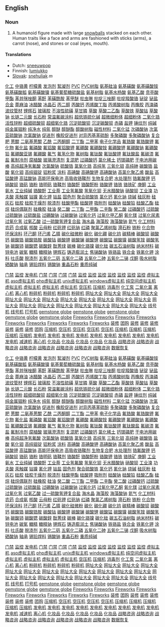 ==English==

===Noun===
# A humanoid figure made with large [[snowball]]s stacked on each other. Human traits like a face and arms are fashioned with sticks (arms), a carrot (nose), and stones or coal (eyes, mouth).


====Translations====
*Dutch: [[sneeuwpop]]
*Finnish: [[lumiukko]]
*[[Slovak]]: [[snehuliak]] ''m''
[http://www.shop263.com 化工]
[http://www.shop263.com/downsoft/275.htm 中铬黄]
[http://www.shop263.com/downsoft/276.htm 柠檬黄]
[http://www.shop263.com/downsoft/277.htm 发泡剂]
[http://www.shop263.com/downsoft/278.htm 絮凝剂]
[http://www.shop263.com/downsoft/279.htm PVC]
[http://www.shop263.com/downsoft/280.htm PVC树脂]
[http://www.shop263.com/downsoft/281.htm 氨基硅油]
[http://www.shop263.com/downsoft/282.htm 氨基磺酸]
[http://www.shop263.com/downsoft/283.htm 氨基磺酸铵]
[http://www.shop263.com/downsoft/284.htm 氨基磺酸胍]
[http://www.shop263.com/downsoft/285.htm 氨基磺酸镍]
[http://www.shop263.com/downsoft/286.htm 氨基葡萄糖硫酸盐]
[http://www.shop263.com/downsoft/287.htm 氨基树脂]
[http://www.shop263.com/downsoft/288.htm 氨基水杨酸]
[http://www.shop263.com/downsoft/289.htm 氨基乙酸]
[http://www.shop263.com/downsoft/290.htm 贲亭酸甲酯]
[http://www.shop263.com/downsoft/291.htm 苯并咪唑酮]
[http://www.shop263.com/downsoft/292.htm 苯酐]
[http://www.shop263.com/downsoft/293.htm 苯磺酰胺]
[http://www.shop263.com/downsoft/294.htm 苯甲醚]
[http://www.shop263.com/downsoft/295.htm 吡虫啉]
[http://www.shop263.com/downsoft/296.htm 吡啶三唑酮]
[http://www.shop263.com/downsoft/297.htm 吡啶羧酸铬]
[http://www.shop263.com/downsoft/298.htm 铋锭]
[http://www.shop263.com/downsoft/299.htm 铋盐]
[http://www.shop263.com/downsoft/300.htm 合金]
[http://www.shop263.com/downsoft/301.htm 蓖麻油]
[http://www.shop263.com/downsoft/302.htm 冰醋酸]
[http://www.shop263.com/downsoft/303.htm 冰晶石]
[http://www.shop263.com/downsoft/304.htm 丙二醇]
[http://www.shop263.com/downsoft/305.htm 丙酸钙]
[http://www.shop263.com/downsoft/306.htm 丙烯酸丁脂]
[http://www.shop263.com/downsoft/307.htm 丙烯酸树脂]
[http://www.shop263.com/downsoft/308.htm 丙橡胶]
[http://www.shop263.com/downsoft/309.htm 丙溴磷]
[http://www.shop263.com/downsoft/310.htm 波纹管材]
[http://www.shop263.com/downsoft/311.htm 锂辉石]
[http://www.shop263.com/downsoft/312.htm 玻璃胶]
[http://www.shop263.com/downsoft/313.htm 不溶性硫磺]
[http://www.shop263.com/downsoft/314.htm 草甘膦]
[http://www.shop263.com/downsoft/315.htm 草酸]
[http://www.shop263.com/downsoft/316.htm 草酸二乙酯]
[http://www.shop263.com/downsoft/317.htm 草酸铁]
[http://www.shop263.com/downsoft/318.htm 草酸钴]
[http://www.shop263.com/downsoft/319.htm 草酸钠]
[http://www.shop263.com/downsoft/320.htm 长链二元酸]
[http://www.shop263.com/downsoft/321.htm 长石粉]
[http://www.shop263.com/downsoft/322.htm 常温氟碳涂料]
[http://www.shop263.com/downsoft/323.htm 超低铁硫化碱]
[http://www.shop263.com/downsoft/324.htm 超微细粉体]
[http://www.shop263.com/downsoft/325.htm 超细粉体]
[http://www.shop263.com/downsoft/326.htm 二氧化锆]
[http://www.shop263.com/downsoft/327.htm 活性锌粉]
[http://www.shop263.com/downsoft/328.htm 超细硫酸钡]
[http://www.shop263.com/downsoft/329.htm 超细氧化锆]
[http://www.shop263.com/downsoft/330.htm 沉淀硫酸钡]
[http://www.shop263.com/downsoft/331.htm 沉淀碳酸钡]
[http://www.shop263.com/downsoft/332.htm 赤磷]
[http://www.shop263.com/downsoft/333.htm 盐钾]
[http://www.shop263.com/downsoft/334.htm 锤纹剂]
[http://www.shop263.com/downsoft/335.htm 纯碱]
[http://www.shop263.com/downsoft/336.htm 纯金属铟粉]
[http://www.shop263.com/downsoft/337.htm 纯净水]
[http://www.shop263.com/downsoft/338.htm 纯氩]
[http://www.shop263.com/downsoft/339.htm 醇醚]
[http://www.shop263.com/downsoft/340.htm 醇醚酯]
[http://www.shop263.com/downsoft/341.htm 醇酸树脂]
[http://www.shop263.com/downsoft/342.htm 磁性材料]
[http://www.shop263.com/downsoft/343.htm 二氧化锰]
[http://www.shop263.com/downsoft/344.htm 次磷酸钠]
[http://www.shop263.com/downsoft/345.htm 次氯]
[http://www.shop263.com/downsoft/346.htm 亚硫酸钠]
[http://www.shop263.com/downsoft/347.htm 次氯酸钠]
[http://www.shop263.com/downsoft/348.htm 促进剂]
[http://www.shop263.com/downsoft/349.htm 橡胶促进剂]
[http://www.shop263.com/downsoft/350.htm 对异丙基苯硫酚]
[http://www.shop263.com/downsoft/351.htm 多聚磷酸]
[http://www.shop263.com/downsoft/352.htm 多聚磷酸钠]
[http://www.shop263.com/downsoft/353.htm 复合肥]
[http://www.shop263.com/downsoft/354.htm 蒽醌]
[http://www.shop263.com/downsoft/355.htm 二氨基蒽醌]
[http://www.shop263.com/downsoft/356.htm 乙酰]
[http://www.shop263.com/downsoft/357.htm 二丙酮醇]
[http://www.shop263.com/downsoft/358.htm 二丁酯]
[http://www.shop263.com/downsoft/359.htm 二甲苯]
[http://www.shop263.com/downsoft/360.htm 电子化学品]
[http://www.shop263.com/downsoft/361.htm 氟锆酸]
[http://www.shop263.com/downsoft/362.htm 氟锆酸钾]
[http://www.shop263.com/downsoft/363.htm 氟化物]
[http://www.shop263.com/downsoft/364.htm 氟化盐]
[http://www.shop263.com/downsoft/365.htm 氟磷酸]
[http://www.shop263.com/downsoft/366.htm 氟铝酸]
[http://www.shop263.com/downsoft/367.htm 氟铝酸钾]
[http://www.shop263.com/downsoft/368.htm 氟硼酸]
[http://www.shop263.com/downsoft/369.htm 氟硼酸铵]
[http://www.shop263.com/downsoft/370.htm 氟硼酸钾]
[http://www.shop263.com/downsoft/371.htm 氟硼酸钠]
[http://www.shop263.com/downsoft/372.htm 氟硼酸铅]
[http://www.shop263.com/downsoft/373.htm 氟硼酸亚锡]
[http://www.shop263.com/downsoft/374.htm 氟硼酸]
[http://www.shop263.com/downsoft/375.htm 氟气]
[http://www.shop263.com/downsoft/376.htm 氟氢化物]
[http://www.shop263.com/downsoft/377.htm 氟树脂]
[http://www.shop263.com/downsoft/378.htm 氟钛酸]
[http://www.shop263.com/downsoft/379.htm 氟钛酸钾]
[http://www.shop263.com/downsoft/380.htm 氟钛酸盐]
[http://www.shop263.com/downsoft/381.htm 氟碳漆]
[http://www.shop263.com/downsoft/382.htm 氟盐]
[http://www.shop263.com/downsoft/383.htm 氟制冷剂]
[http://www.shop263.com/downsoft/384.htm 腐植酸]
[http://www.shop263.com/downsoft/385.htm 玻璃澄清剂]
[http://www.shop263.com/downsoft/386.htm 复混肥]
[http://www.shop263.com/downsoft/387.htm 过磷酸钙]
[http://www.shop263.com/downsoft/388.htm 氯化稀土]
[http://www.shop263.com/downsoft/389.htm 钙镁磷肥]
[http://www.shop263.com/downsoft/390.htm 干电池用碳棒]
[http://www.shop263.com/downsoft/391.htm 高纯超净氢氟酸]
[http://www.shop263.com/downsoft/392.htm 次氯酸钠]
[http://www.shop263.com/downsoft/393.htm 硫酸锆]
[http://www.shop263.com/downsoft/394.htm 氯氧化锆]
[http://www.shop263.com/downsoft/395.htm 高纯氢]
[http://www.shop263.com/downsoft/396.htm 三氧化钼]
[http://www.shop263.com/downsoft/397.htm 高纯砷]
[http://www.shop263.com/downsoft/398.htm 碳酸锆]
[http://www.shop263.com/downsoft/399.htm 盐酸]
[http://www.shop263.com/downsoft/400.htm 氧化钼]
[http://www.shop263.com/downsoft/401.htm 高纯铟锭]
[http://www.shop263.com/downsoft/402.htm 铝粉浆]
[http://www.shop263.com/downsoft/403.htm 涂料]
[http://www.shop263.com/downsoft/404.htm 高碘酸]
[http://www.shop263.com/downsoft/405.htm 高碘酸钾]
[http://www.shop263.com/downsoft/406.htm 高碘酸钠]
[http://www.shop263.com/downsoft/407.htm 高氯化聚乙烯]
[http://www.shop263.com/downsoft/408.htm 酸盐]
[http://www.shop263.com/downsoft/409.htm 高锰酸钾]
[http://www.shop263.com/downsoft/410.htm 高锰酸钠]
[http://www.shop263.com/downsoft/411.htm 高能环保电池]
[http://www.shop263.com/downsoft/412.htm 高吸收铬鞣剂]
[http://www.shop263.com/downsoft/413.htm 生物复合肥]
[http://www.shop263.com/downsoft/414.htm 水处理剂]
[http://www.shop263.com/downsoft/415.htm 锆氟酸钾]
[http://www.shop263.com/downsoft/416.htm 钙]
[http://www.shop263.com/downsoft/417.htm 硝酸钡]
[http://www.shop263.com/downsoft/418.htm 铬矾]
[http://www.shop263.com/downsoft/419.htm 铬粉]
[http://www.shop263.com/downsoft/420.htm 铬明矾]
[http://www.shop263.com/downsoft/421.htm 铬鞣剂]
[http://www.shop263.com/downsoft/422.htm 铬酸酐]
[http://www.shop263.com/downsoft/423.htm 铬酸酐粉]
[http://www.shop263.com/downsoft/424.htm 铬酸钾]
[http://www.shop263.com/downsoft/425.htm 铬铁]
[http://www.shop263.com/downsoft/426.htm 铬铁矿]
[http://www.shop263.com/downsoft/427.htm 庚酮]
[http://www.shop263.com/downsoft/428.htm 工业氨水]
[http://www.shop263.com/downsoft/429.htm 工业纯碱]
[http://www.shop263.com/downsoft/430.htm 铬酸酐]
[http://www.shop263.com/downsoft/431.htm 工业萘]
[http://www.shop263.com/downsoft/432.htm 工业氢氟酸]
[http://www.shop263.com/downsoft/433.htm 氢氧化钡]
[http://www.shop263.com/downsoft/434.htm 无水醋酸钠]
[http://www.shop263.com/downsoft/435.htm 硝酸钡]
[http://www.shop263.com/downsoft/436.htm 工业溴]
[http://www.shop263.com/downsoft/437.htm 功夫酸]
[http://www.shop263.com/downsoft/438.htm 汞触媒]
[http://www.shop263.com/downsoft/439.htm 钴镍]
[http://www.shop263.com/downsoft/440.htm 氰化钾]
[http://www.shop263.com/downsoft/441.htm 钴盐]
[http://www.shop263.com/downsoft/442.htm 固色剂]
[http://www.shop263.com/downsoft/443.htm 聚合硫酸铁]
[http://www.shop263.com/downsoft/444.htm 氯化钙]
[http://www.shop263.com/downsoft/445.htm 氰化钠]
[http://www.shop263.com/downsoft/446.htm 烧碱]
[http://www.shop263.com/downsoft/447.htm 硅灰粉]
[http://www.shop263.com/downsoft/448.htm 硅灰石]
[http://www.shop263.com/downsoft/449.htm 硅胶]
[http://www.shop263.com/downsoft/450.htm 硅胶干燥剂]
[http://www.shop263.com/downsoft/451.htm 脱漆剂]
[http://www.shop263.com/downsoft/452.htm 硅酸甲酯]
[http://www.shop263.com/downsoft/453.htm 硅酸钾]
[http://www.shop263.com/downsoft/454.htm 吸附剂]
[http://www.shop263.com/downsoft/455.htm 硅酸钠]
[http://www.shop263.com/downsoft/456.htm 硅酸铅]
[http://www.shop263.com/downsoft/457.htm 硅酸乙酯]
[http://www.shop263.com/downsoft/458.htm 硅烷]
[http://www.shop263.com/downsoft/459.htm 硅烷偶联剂]
[http://www.shop263.com/downsoft/460.htm 硅橡胶]
[http://www.shop263.com/downsoft/461.htm 硅油]
[http://www.shop263.com/downsoft/462.htm 癸二酸]
[http://www.shop263.com/downsoft/463.htm 二丁酯]
[http://www.shop263.com/downsoft/464.htm 二甲酯]
[http://www.shop263.com/downsoft/465.htm 二辛酯]
[http://www.shop263.com/downsoft/466.htm 癸二酸]
[http://www.shop263.com/downsoft/467.htm 过磷酸钙]
[http://www.shop263.com/downsoft/468.htm 过硫酸]
[http://www.shop263.com/downsoft/469.htm 过硫酸钠]
[http://www.shop263.com/downsoft/470.htm 过硫酸盐]
[http://www.shop263.com/downsoft/471.htm 过硼酸钠]
[http://www.shop263.com/downsoft/472.htm 过碳酸钠]
[http://www.shop263.com/downsoft/473.htm 过氧化钙]
[http://www.shop263.com/downsoft/474.htm 过氧化甲乙酮]
[http://www.shop263.com/downsoft/475.htm 氧化镁]
[http://www.shop263.com/downsoft/476.htm 过氧化尿素]
[http://www.shop263.com/downsoft/477.htm 过氧化氢]
[http://www.shop263.com/downsoft/478.htm 过氧乙酸]
[http://www.shop263.com/downsoft/479.htm 过一硫酸氢钾复合盐] 
[http://www.shop263.com/downsoft/480.htm 海水晶]
[http://www.shop263.com/downsoft/481.htm 海藻胶]
[http://www.shop263.com/downsoft/482.htm 海藻酸钠]
[http://www.shop263.com/downsoft/483.htm 氦气]
[http://www.shop263.com/downsoft/484.htm 化工材料]
[http://www.shop263.com/downsoft/485.htm 农药]
[http://www.shop263.com/downsoft/486.htm 合成氨]
[http://www.shop263.com/downsoft/487.htm 核酸]
[http://www.shop263.com/downsoft/488.htm 云母粉]
[http://www.shop263.com/downsoft/489.htm 红矾钾]
[http://www.shop263.com/downsoft/490.htm 红矾钠]
[http://www.shop263.com/downsoft/491.htm 红磷]
[http://www.shop263.com/downsoft/492.htm 聚氯乙烯树脂]
[http://www.shop263.com/downsoft/493.htm 滑石粉]
[http://www.shop263.com/downsoft/494.htm 铁粉]
[http://www.shop263.com/downsoft/495.htm 化合物]
[http://www.shop263.com/downsoft/496.htm 环保涂料]
[http://www.shop263.com/downsoft/497.htm 环己酮]
[http://www.shop263.com/downsoft/498.htm 环己烯]
[http://www.shop263.com/downsoft/499.htm 乙腈]
[http://www.shop263.com/downsoft/500.htm 碳化硅微粉]
[http://www.shop263.com/downsoft/501.htm 碳化]
[http://www.shop263.com/downsoft/502.htm 碳化硼]
[http://www.shop263.com/downsoft/503.htm 碳化钨]
[http://www.shop263.com/downsoft/504.htm 碳精棒]
[http://www.shop263.com/downsoft/505.htm 碳酸钡]
[http://www.shop263.com/downsoft/506.htm 碳酸钙]
[http://www.shop263.com/downsoft/507.htm 碳酸锆]
[http://www.shop263.com/downsoft/508.htm 碳酸锆胺]
[http://www.shop263.com/downsoft/509.htm 碳酸钴]
[http://www.shop263.com/downsoft/510.htm 碳酸钾]
[http://www.shop263.com/downsoft/511.htm 碳酸镧]
[http://www.shop263.com/downsoft/512.htm 碳酸锂]
[http://www.shop263.com/downsoft/513.htm 碳酸锰]
[http://www.shop263.com/downsoft/514.htm 碳酸镍]
[http://www.shop263.com/downsoft/515.htm 碳酸氢铵]
[http://www.shop263.com/downsoft/516.htm 碳酸氢钠]
[http://www.shop263.com/downsoft/517.htm 碳酸铈]
[http://www.shop263.com/downsoft/518.htm 碳酸锶]
[http://www.shop263.com/downsoft/519.htm 碳酸鋅]
[http://www.shop263.com/downsoft/520.htm 酞菁绿]
[http://www.shop263.com/downsoft/521.htm 碳棒]
[http://www.shop263.com/downsoft/522.htm 碳化铬镍]
[http://www.shop263.com/downsoft/523.htm 碳化硅]
[http://www.shop263.com/downsoft/524.htm 碳五石油树脂]
[http://www.shop263.com/downsoft/525.htm 纳米材料]
[http://www.shop263.com/downsoft/526.htm 碳锌电池]
[http://www.shop263.com/downsoft/527.htm 碳氧]
[http://www.shop263.com/downsoft/528.htm 糖精]
[http://www.shop263.com/downsoft/529.htm 糖精钠]
[http://www.shop263.com/downsoft/530.htm 锂辉石]
[http://www.shop263.com/downsoft/531.htm 铸造膨润土]
[http://www.shop263.com/downsoft/532.htm 焦锑酸钠]
[http://www.shop263.com/downsoft/533.htm 铁铬盐]
[http://www.shop263.com/downsoft/534.htm 铁合金]
[http://www.shop263.com/downsoft/535.htm 铁氰化钾]
[http://www.shop263.com/downsoft/536.htm 涂料]
[http://www.shop263.com/downsoft/537.htm 吐氏酸]
[http://www.shop263.com/downsoft/538.htm 脱漆剂]
[http://www.shop263.com/downsoft/539.htm 五氧化二矾]
[http://www.shop263.com/downsoft/540.htm 五氧化二磷]
[http://www.shop263.com/downsoft/541.htm 五氧化二砷]
[http://www.shop263.com/downsoft/542.htm 五氧化二锑]
[http://www.shop263.com/downsoft/543.htm 戊酮]
[http://www.shop263.com/downsoft/544.htm 吸水树脂]
[http://www.shop263.com/downsoft/545.htm 硒酸钠]
[http://www.shop263.com/downsoft/546.htm 轴承]
[http://www.shop263.com/downsoft/547.htm 锡铅焊料]
[http://www.shop263.com/downsoft/548.htm 锡酸钠]
[http://www.shop263.com/downsoft/549.htm 重晶石粉]
[http://www.shop263.com/downsoft/550.htm 重质纯碱] 


 

 

 

[http://www.haishun.net 门禁]
[http://www.haishun.net 监控]
[http://www.genset-sh.com 发电机]
[http://www.haishun.net/p_mjds.htm 门禁]
[http://www.haishun.net/p_mjds_dmmj.htm 门禁]
[http://www.haishun.net/p_mjds_lwmj.htm 门禁]
[http://www.haishun.net/p_mjds_yjs.htm 门禁]
[http://www.haishun.net/cctv.htm 监控]
[http://www.haishun.net/p_cctv_jk.htm 监控]
[http://www.haishun.net/p_cctv_jk_sxj.htm 监控]
[http://www.haishun.net/p_cctv_jk_xsq.htm 监控]
[http://www.haishun.net/p_cctv_jk_yplxj.htm 监控]
[http://www.haishun.net/p_cctv_jk_yt.htm 监控]
[http://www.haishun.net/p_cctv_jk_zj.htm 监控]
[http://www.7766888.com 虚拟主机]
[http://www.7766888.com/introcom.htm asp虚拟主机]
[http://www.7766888.com/introcn.htm php虚拟主机]
[http://www.7766888.com/u_puji.htm unix虚拟主机]
[http://www.7766888.com/mysql.htm windows虚拟主机]
[http://www.7766888.com/u_jingji.htm 纯空间虚拟主机]
[http://www.7766888.com/u_biaozhun.htm 虚拟主机]
[http://www.7766888.com/u_zhiqiang.htm 虚拟主机]
[http://www.7766888.com/w_jingji.htm 虚拟主机]
[http://www.7766888.com/w_biaozhun.htm 虚拟主机]
[http://www.asp169.com/marketingsoft1.htm 空压机]
[http://www.asp169.com/marketingsoft2.htm 压缩机]
[http://www.asp169.com/zhaoguan.htm 消毒剂]
[http://www.xsjby.cn 化工泵]
[http://www.asp169.com/zhaoguan2.htm 二氧化氯]
[http://www.xhhj.com.cn/prod.htm 离心机]
[http://www.xhhj.com.cn 离心机]
[http://www.zzhtjx.com 粉碎机]
[http://www.cctm.com.cn 粉碎机]
[http://www.zzhtjx.com/prod/ind-2.htm 粉碎机]
[http://www.zzhtjx.com/prod/ind-31.htm 粉碎机]
[http://www.fm360.net 网址大全]
[http://www.fm360.net/page/001.html 网址大全]
[http://www.fm360.net/page/game.htm 网址大全]
[http://www.fm360.net/page/software.htm 网址大全]
[http://www.fm360.net/page/jinshi.htm 网址大全]
[http://www.fm360.net/page/music.htm 网址大全]
[http://www.fm360.net/page/053.html 网址大全]
[http://www.fm360.net/page/flash.htm 网址大全]
[http://www.fm360.net/page/newsweek.htm 网址大全]
[http://www.fm360.net/page/club.htm 网址大全]
[http://www.fm360.net/page/stock.htm 网址大全]
[http://www.fm360.net/page/love.htm 网址大全]
[http://www.fm360.net/page/netcard.htm 网址大全]
[http://www.fm360.net/page/025.html 网址大全]
[http://www.fm360.net/page/hardware.htm 网址大全]
[http://www.fm360.net/page/sport.htm 网址大全]
[http://www.fm360.net/page/shouji.htm 网址大全]
[http://www.fm360.net/page/ym.htm 网址大全]
[http://www.fm360.net/page/ylbj.htm 网址大全]
[http://www.fm360.net/page/car.htm 网址大全]
[http://www.jifamark.com 线号机]
[http://www.jifamark.com/xhj.htm 线号机]
[http://www.jifamark.com 打号机]
[http://global.garrywa.com/index1.htm gemstone globe]
[http://global.garrywa.com/recommend.asp gemstone globe]
[http://global.garrywa.com/productclass.asp gemstone globe]
[http://global.garrywa.com gemstone globe]
[http://global.garrywa.com/order.htm gemstone globe]
[http://fireworks.garrywa.com Fireworks]
[http://fireworks.garrywa.com/about.htm Fireworks]
[http://fireworks.garrywa.com/factory.htm Fireworks]
[http://fireworks.garrywa.com/index.htm Fireworks]
[http://fireworks.garrywa.com/pro.htm Fireworks]
[http://fireworks.garrywa.com/faq.htm Fireworks]
[http://fireworks.garrywa.com/safty.htm Fireworks]
[http://fireworks.garrywa.com/contact.htm Fireworks]
[http://fireworks.garrywa.com/productclass.asp Fireworks]
[http://www.funasia.cn 装修]
[http://www.funasia.cn 团购]
[http://www.funasia.cn/pinpai.asp 装修]
[http://www.funasia.cn/client/gb_list.asp 装修]
[http://www.funasia.cn/design/index.asp 装修]
[http://www.funasia.cn/funasiaHome/index.asp 装修]
[http://www.funasia.cn/jiancai.asp 装修]
[http://www.funasia.cn/shishang.asp 装修]
[http://www.funasia.cn/mall/AboutOur.htm 团购]
[http://www.sec66.com 压缩机]
[http://www.sec66.com 空压机]
[http://www.sec66.com/ym001/pro.asp 空压机]
[http://www.sec66.com/index001.htm 空压机]
[http://www.sec66.com/ym001/intr.htm 空压机]
[http://www.sec66.com/ym001/application.htm 压缩机]
[http://www.sec66.com/ym001/service.htm 压缩机]
[http://www.sec66.com/ym001/news.htm 压缩机]
[http://www.sec66.com/ym001/bbs.htm 压缩机]
[http://www.sec66.com/ym001/en_intr.htm 压缩机]
[http://www.genset-sh.com 发电机]
[http://www.genset-sh.com/cai.asp 发电机]
[http://www.genset-sh.com/tancu.asp 发电机]
[http://www.genset-sh.com/xi3.asp 发电机]
[http://www.genset-sh.com/lan.asp 发电机]
[http://www.genset-sh.com/leng.asp 发电机]
[http://www.genset-sh.com/jiyou.asp 发电机]
[http://www.genset-sh.com/ranyou.asp 发电机]
[http://www.genset-sh.com/kuongqi.asp 发电机]
[http://www.genset-sh.com/ssss.asp 发电机]
[http://www.zj-df.com 减速机]
[http://www.xhhj.com.cn 离心机]
[http://www.cndevi.com 化妆品]
[http://www.cndevi.com/About.asp 化妆品]
[http://www.cndevi.com/Product.asp 化妆品]
[http://www.cndevi.com/sale.asp 化妆品]
[http://www.cndevi.com/Went.asp 化妆品]
[http://www.sinostrategy.com 战略咨询]
[http://www.sinostrategy.com/finalbexcel/index.asp 战略咨询]
[http://www.sinostrategy.com/finalbexcel/service/index.asp 战略咨询]
[http://www.sinostrategy.com/finalbexcel/expertise/index.asp 战略咨询]
[http://www.sinostrategy.com/finalbexcel/practice/index.asp 战略咨询]
[http://www.sinostrategy.com/finalbexcel/knowledge/index.asp 战略咨询]
[http://www.sinostrategy.com/finalbexcel/connect/index.asp 战略咨询]
[http://www.sinostrategy.com/finalbexcel/company/media_center/index.asp 战略咨询]
[http://www.hdfix.com.cn 数据恢复]




[http://www.shop263.com 化工]
[http://www.shop263.com/downsoft/275.htm 中铬黄]
[http://www.shop263.com/downsoft/276.htm 柠檬黄]
[http://www.shop263.com/downsoft/277.htm 发泡剂]
[http://www.shop263.com/downsoft/278.htm 絮凝剂]
[http://www.shop263.com/downsoft/279.htm PVC]
[http://www.shop263.com/downsoft/280.htm PVC树脂]
[http://www.shop263.com/downsoft/281.htm 氨基硅油]
[http://www.shop263.com/downsoft/282.htm 氨基磺酸]
[http://www.shop263.com/downsoft/283.htm 氨基磺酸铵]
[http://www.shop263.com/downsoft/284.htm 氨基磺酸胍]
[http://www.shop263.com/downsoft/285.htm 氨基磺酸镍]
[http://www.shop263.com/downsoft/286.htm 氨基葡萄糖硫酸盐]
[http://www.shop263.com/downsoft/287.htm 氨基树脂]
[http://www.shop263.com/downsoft/288.htm 氨基水杨酸]
[http://www.shop263.com/downsoft/289.htm 氨基乙酸]
[http://www.shop263.com/downsoft/290.htm 贲亭酸甲酯]
[http://www.shop263.com/downsoft/291.htm 苯并咪唑酮]
[http://www.shop263.com/downsoft/292.htm 苯酐]
[http://www.shop263.com/downsoft/293.htm 苯磺酰胺]
[http://www.shop263.com/downsoft/294.htm 苯甲醚]
[http://www.shop263.com/downsoft/295.htm 吡虫啉]
[http://www.shop263.com/downsoft/296.htm 吡啶三唑酮]
[http://www.shop263.com/downsoft/297.htm 吡啶羧酸铬]
[http://www.shop263.com/downsoft/298.htm 铋锭]
[http://www.shop263.com/downsoft/299.htm 铋盐]
[http://www.shop263.com/downsoft/300.htm 合金]
[http://www.shop263.com/downsoft/301.htm 蓖麻油]
[http://www.shop263.com/downsoft/302.htm 冰醋酸]
[http://www.shop263.com/downsoft/303.htm 冰晶石]
[http://www.shop263.com/downsoft/304.htm 丙二醇]
[http://www.shop263.com/downsoft/305.htm 丙酸钙]
[http://www.shop263.com/downsoft/306.htm 丙烯酸丁脂]
[http://www.shop263.com/downsoft/307.htm 丙烯酸树脂]
[http://www.shop263.com/downsoft/308.htm 丙橡胶]
[http://www.shop263.com/downsoft/309.htm 丙溴磷]
[http://www.shop263.com/downsoft/310.htm 波纹管材]
[http://www.shop263.com/downsoft/311.htm 锂辉石]
[http://www.shop263.com/downsoft/312.htm 玻璃胶]
[http://www.shop263.com/downsoft/313.htm 不溶性硫磺]
[http://www.shop263.com/downsoft/314.htm 草甘膦]
[http://www.shop263.com/downsoft/315.htm 草酸]
[http://www.shop263.com/downsoft/316.htm 草酸二乙酯]
[http://www.shop263.com/downsoft/317.htm 草酸铁]
[http://www.shop263.com/downsoft/318.htm 草酸钴]
[http://www.shop263.com/downsoft/319.htm 草酸钠]
[http://www.shop263.com/downsoft/320.htm 长链二元酸]
[http://www.shop263.com/downsoft/321.htm 长石粉]
[http://www.shop263.com/downsoft/322.htm 常温氟碳涂料]
[http://www.shop263.com/downsoft/323.htm 超低铁硫化碱]
[http://www.shop263.com/downsoft/324.htm 超微细粉体]
[http://www.shop263.com/downsoft/325.htm 超细粉体]
[http://www.shop263.com/downsoft/326.htm 二氧化锆]
[http://www.shop263.com/downsoft/327.htm 活性锌粉]
[http://www.shop263.com/downsoft/328.htm 超细硫酸钡]
[http://www.shop263.com/downsoft/329.htm 超细氧化锆]
[http://www.shop263.com/downsoft/330.htm 沉淀硫酸钡]
[http://www.shop263.com/downsoft/331.htm 沉淀碳酸钡]
[http://www.shop263.com/downsoft/332.htm 赤磷]
[http://www.shop263.com/downsoft/333.htm 盐钾]
[http://www.shop263.com/downsoft/334.htm 锤纹剂]
[http://www.shop263.com/downsoft/335.htm 纯碱]
[http://www.shop263.com/downsoft/336.htm 纯金属铟粉]
[http://www.shop263.com/downsoft/337.htm 纯净水]
[http://www.shop263.com/downsoft/338.htm 纯氩]
[http://www.shop263.com/downsoft/339.htm 醇醚]
[http://www.shop263.com/downsoft/340.htm 醇醚酯]
[http://www.shop263.com/downsoft/341.htm 醇酸树脂]
[http://www.shop263.com/downsoft/342.htm 磁性材料]
[http://www.shop263.com/downsoft/343.htm 二氧化锰]
[http://www.shop263.com/downsoft/344.htm 次磷酸钠]
[http://www.shop263.com/downsoft/345.htm 次氯]
[http://www.shop263.com/downsoft/346.htm 亚硫酸钠]
[http://www.shop263.com/downsoft/347.htm 次氯酸钠]
[http://www.shop263.com/downsoft/348.htm 促进剂]
[http://www.shop263.com/downsoft/349.htm 橡胶促进剂]
[http://www.shop263.com/downsoft/350.htm 对异丙基苯硫酚]
[http://www.shop263.com/downsoft/351.htm 多聚磷酸]
[http://www.shop263.com/downsoft/352.htm 多聚磷酸钠]
[http://www.shop263.com/downsoft/353.htm 复合肥]
[http://www.shop263.com/downsoft/354.htm 蒽醌]
[http://www.shop263.com/downsoft/355.htm 二氨基蒽醌]
[http://www.shop263.com/downsoft/356.htm 乙酰]
[http://www.shop263.com/downsoft/357.htm 二丙酮醇]
[http://www.shop263.com/downsoft/358.htm 二丁酯]
[http://www.shop263.com/downsoft/359.htm 二甲苯]
[http://www.shop263.com/downsoft/360.htm 电子化学品]
[http://www.shop263.com/downsoft/361.htm 氟锆酸]
[http://www.shop263.com/downsoft/362.htm 氟锆酸钾]
[http://www.shop263.com/downsoft/363.htm 氟化物]
[http://www.shop263.com/downsoft/364.htm 氟化盐]
[http://www.shop263.com/downsoft/365.htm 氟磷酸]
[http://www.shop263.com/downsoft/366.htm 氟铝酸]
[http://www.shop263.com/downsoft/367.htm 氟铝酸钾]
[http://www.shop263.com/downsoft/368.htm 氟硼酸]
[http://www.shop263.com/downsoft/369.htm 氟硼酸铵]
[http://www.shop263.com/downsoft/370.htm 氟硼酸钾]
[http://www.shop263.com/downsoft/371.htm 氟硼酸钠]
[http://www.shop263.com/downsoft/372.htm 氟硼酸铅]
[http://www.shop263.com/downsoft/373.htm 氟硼酸亚锡]
[http://www.shop263.com/downsoft/374.htm 氟硼酸]
[http://www.shop263.com/downsoft/375.htm 氟气]
[http://www.shop263.com/downsoft/376.htm 氟氢化物]
[http://www.shop263.com/downsoft/377.htm 氟树脂]
[http://www.shop263.com/downsoft/378.htm 氟钛酸]
[http://www.shop263.com/downsoft/379.htm 氟钛酸钾]
[http://www.shop263.com/downsoft/380.htm 氟钛酸盐]
[http://www.shop263.com/downsoft/381.htm 氟碳漆]
[http://www.shop263.com/downsoft/382.htm 氟盐]
[http://www.shop263.com/downsoft/383.htm 氟制冷剂]
[http://www.shop263.com/downsoft/384.htm 腐植酸]
[http://www.shop263.com/downsoft/385.htm 玻璃澄清剂]
[http://www.shop263.com/downsoft/386.htm 复混肥]
[http://www.shop263.com/downsoft/387.htm 过磷酸钙]
[http://www.shop263.com/downsoft/388.htm 氯化稀土]
[http://www.shop263.com/downsoft/389.htm 钙镁磷肥]
[http://www.shop263.com/downsoft/390.htm 干电池用碳棒]
[http://www.shop263.com/downsoft/391.htm 高纯超净氢氟酸]
[http://www.shop263.com/downsoft/392.htm 次氯酸钠]
[http://www.shop263.com/downsoft/393.htm 硫酸锆]
[http://www.shop263.com/downsoft/394.htm 氯氧化锆]
[http://www.shop263.com/downsoft/395.htm 高纯氢]
[http://www.shop263.com/downsoft/396.htm 三氧化钼]
[http://www.shop263.com/downsoft/397.htm 高纯砷]
[http://www.shop263.com/downsoft/398.htm 碳酸锆]
[http://www.shop263.com/downsoft/399.htm 盐酸]
[http://www.shop263.com/downsoft/400.htm 氧化钼]
[http://www.shop263.com/downsoft/401.htm 高纯铟锭]
[http://www.shop263.com/downsoft/402.htm 铝粉浆]
[http://www.shop263.com/downsoft/403.htm 涂料]
[http://www.shop263.com/downsoft/404.htm 高碘酸]
[http://www.shop263.com/downsoft/405.htm 高碘酸钾]
[http://www.shop263.com/downsoft/406.htm 高碘酸钠]
[http://www.shop263.com/downsoft/407.htm 高氯化聚乙烯]
[http://www.shop263.com/downsoft/408.htm 酸盐]
[http://www.shop263.com/downsoft/409.htm 高锰酸钾]
[http://www.shop263.com/downsoft/410.htm 高锰酸钠]
[http://www.shop263.com/downsoft/411.htm 高能环保电池]
[http://www.shop263.com/downsoft/412.htm 高吸收铬鞣剂]
[http://www.shop263.com/downsoft/413.htm 生物复合肥]
[http://www.shop263.com/downsoft/414.htm 水处理剂]
[http://www.shop263.com/downsoft/415.htm 锆氟酸钾]
[http://www.shop263.com/downsoft/416.htm 钙]
[http://www.shop263.com/downsoft/417.htm 硝酸钡]
[http://www.shop263.com/downsoft/418.htm 铬矾]
[http://www.shop263.com/downsoft/419.htm 铬粉]
[http://www.shop263.com/downsoft/420.htm 铬明矾]
[http://www.shop263.com/downsoft/421.htm 铬鞣剂]
[http://www.shop263.com/downsoft/422.htm 铬酸酐]
[http://www.shop263.com/downsoft/423.htm 铬酸酐粉]
[http://www.shop263.com/downsoft/424.htm 铬酸钾]
[http://www.shop263.com/downsoft/425.htm 铬铁]
[http://www.shop263.com/downsoft/426.htm 铬铁矿]
[http://www.shop263.com/downsoft/427.htm 庚酮]
[http://www.shop263.com/downsoft/428.htm 工业氨水]
[http://www.shop263.com/downsoft/429.htm 工业纯碱]
[http://www.shop263.com/downsoft/430.htm 铬酸酐]
[http://www.shop263.com/downsoft/431.htm 工业萘]
[http://www.shop263.com/downsoft/432.htm 工业氢氟酸]
[http://www.shop263.com/downsoft/433.htm 氢氧化钡]
[http://www.shop263.com/downsoft/434.htm 无水醋酸钠]
[http://www.shop263.com/downsoft/435.htm 硝酸钡]
[http://www.shop263.com/downsoft/436.htm 工业溴]
[http://www.shop263.com/downsoft/437.htm 功夫酸]
[http://www.shop263.com/downsoft/438.htm 汞触媒]
[http://www.shop263.com/downsoft/439.htm 钴镍]
[http://www.shop263.com/downsoft/440.htm 氰化钾]
[http://www.shop263.com/downsoft/441.htm 钴盐]
[http://www.shop263.com/downsoft/442.htm 固色剂]
[http://www.shop263.com/downsoft/443.htm 聚合硫酸铁]
[http://www.shop263.com/downsoft/444.htm 氯化钙]
[http://www.shop263.com/downsoft/445.htm 氰化钠]
[http://www.shop263.com/downsoft/446.htm 烧碱]
[http://www.shop263.com/downsoft/447.htm 硅灰粉]
[http://www.shop263.com/downsoft/448.htm 硅灰石]
[http://www.shop263.com/downsoft/449.htm 硅胶]
[http://www.shop263.com/downsoft/450.htm 硅胶干燥剂]
[http://www.shop263.com/downsoft/451.htm 脱漆剂]
[http://www.shop263.com/downsoft/452.htm 硅酸甲酯]
[http://www.shop263.com/downsoft/453.htm 硅酸钾]
[http://www.shop263.com/downsoft/454.htm 吸附剂]
[http://www.shop263.com/downsoft/455.htm 硅酸钠]
[http://www.shop263.com/downsoft/456.htm 硅酸铅]
[http://www.shop263.com/downsoft/457.htm 硅酸乙酯]
[http://www.shop263.com/downsoft/458.htm 硅烷]
[http://www.shop263.com/downsoft/459.htm 硅烷偶联剂]
[http://www.shop263.com/downsoft/460.htm 硅橡胶]
[http://www.shop263.com/downsoft/461.htm 硅油]
[http://www.shop263.com/downsoft/462.htm 癸二酸]
[http://www.shop263.com/downsoft/463.htm 二丁酯]
[http://www.shop263.com/downsoft/464.htm 二甲酯]
[http://www.shop263.com/downsoft/465.htm 二辛酯]
[http://www.shop263.com/downsoft/466.htm 癸二酸]
[http://www.shop263.com/downsoft/467.htm 过磷酸钙]
[http://www.shop263.com/downsoft/468.htm 过硫酸]
[http://www.shop263.com/downsoft/469.htm 过硫酸钠]
[http://www.shop263.com/downsoft/470.htm 过硫酸盐]
[http://www.shop263.com/downsoft/471.htm 过硼酸钠]
[http://www.shop263.com/downsoft/472.htm 过碳酸钠]
[http://www.shop263.com/downsoft/473.htm 过氧化钙]
[http://www.shop263.com/downsoft/474.htm 过氧化甲乙酮]
[http://www.shop263.com/downsoft/475.htm 氧化镁]
[http://www.shop263.com/downsoft/476.htm 过氧化尿素]
[http://www.shop263.com/downsoft/477.htm 过氧化氢]
[http://www.shop263.com/downsoft/478.htm 过氧乙酸]
[http://www.shop263.com/downsoft/479.htm 过一硫酸氢钾复合盐] 
[http://www.shop263.com/downsoft/480.htm 海水晶]
[http://www.shop263.com/downsoft/481.htm 海藻胶]
[http://www.shop263.com/downsoft/482.htm 海藻酸钠]
[http://www.shop263.com/downsoft/483.htm 氦气]
[http://www.shop263.com/downsoft/484.htm 化工材料]
[http://www.shop263.com/downsoft/485.htm 农药]
[http://www.shop263.com/downsoft/486.htm 合成氨]
[http://www.shop263.com/downsoft/487.htm 核酸]
[http://www.shop263.com/downsoft/488.htm 云母粉]
[http://www.shop263.com/downsoft/489.htm 红矾钾]
[http://www.shop263.com/downsoft/490.htm 红矾钠]
[http://www.shop263.com/downsoft/491.htm 红磷]
[http://www.shop263.com/downsoft/492.htm 聚氯乙烯树脂]
[http://www.shop263.com/downsoft/493.htm 滑石粉]
[http://www.shop263.com/downsoft/494.htm 铁粉]
[http://www.shop263.com/downsoft/495.htm 化合物]
[http://www.shop263.com/downsoft/496.htm 环保涂料]
[http://www.shop263.com/downsoft/497.htm 环己酮]
[http://www.shop263.com/downsoft/498.htm 环己烯]
[http://www.shop263.com/downsoft/499.htm 乙腈]
[http://www.shop263.com/downsoft/500.htm 碳化硅微粉]
[http://www.shop263.com/downsoft/501.htm 碳化]
[http://www.shop263.com/downsoft/502.htm 碳化硼]
[http://www.shop263.com/downsoft/503.htm 碳化钨]
[http://www.shop263.com/downsoft/504.htm 碳精棒]
[http://www.shop263.com/downsoft/505.htm 碳酸钡]
[http://www.shop263.com/downsoft/506.htm 碳酸钙]
[http://www.shop263.com/downsoft/507.htm 碳酸锆]
[http://www.shop263.com/downsoft/508.htm 碳酸锆胺]
[http://www.shop263.com/downsoft/509.htm 碳酸钴]
[http://www.shop263.com/downsoft/510.htm 碳酸钾]
[http://www.shop263.com/downsoft/511.htm 碳酸镧]
[http://www.shop263.com/downsoft/512.htm 碳酸锂]
[http://www.shop263.com/downsoft/513.htm 碳酸锰]
[http://www.shop263.com/downsoft/514.htm 碳酸镍]
[http://www.shop263.com/downsoft/515.htm 碳酸氢铵]
[http://www.shop263.com/downsoft/516.htm 碳酸氢钠]
[http://www.shop263.com/downsoft/517.htm 碳酸铈]
[http://www.shop263.com/downsoft/518.htm 碳酸锶]
[http://www.shop263.com/downsoft/519.htm 碳酸鋅]
[http://www.shop263.com/downsoft/520.htm 酞菁绿]
[http://www.shop263.com/downsoft/521.htm 碳棒]
[http://www.shop263.com/downsoft/522.htm 碳化铬镍]
[http://www.shop263.com/downsoft/523.htm 碳化硅]
[http://www.shop263.com/downsoft/524.htm 碳五石油树脂]
[http://www.shop263.com/downsoft/525.htm 纳米材料]
[http://www.shop263.com/downsoft/526.htm 碳锌电池]
[http://www.shop263.com/downsoft/527.htm 碳氧]
[http://www.shop263.com/downsoft/528.htm 糖精]
[http://www.shop263.com/downsoft/529.htm 糖精钠]
[http://www.shop263.com/downsoft/530.htm 锂辉石]
[http://www.shop263.com/downsoft/531.htm 铸造膨润土]
[http://www.shop263.com/downsoft/532.htm 焦锑酸钠]
[http://www.shop263.com/downsoft/533.htm 铁铬盐]
[http://www.shop263.com/downsoft/534.htm 铁合金]
[http://www.shop263.com/downsoft/535.htm 铁氰化钾]
[http://www.shop263.com/downsoft/536.htm 涂料]
[http://www.shop263.com/downsoft/537.htm 吐氏酸]
[http://www.shop263.com/downsoft/538.htm 脱漆剂]
[http://www.shop263.com/downsoft/539.htm 五氧化二矾]
[http://www.shop263.com/downsoft/540.htm 五氧化二磷]
[http://www.shop263.com/downsoft/541.htm 五氧化二砷]
[http://www.shop263.com/downsoft/542.htm 五氧化二锑]
[http://www.shop263.com/downsoft/543.htm 戊酮]
[http://www.shop263.com/downsoft/544.htm 吸水树脂]
[http://www.shop263.com/downsoft/545.htm 硒酸钠]
[http://www.shop263.com/downsoft/546.htm 轴承]
[http://www.shop263.com/downsoft/547.htm 锡铅焊料]
[http://www.shop263.com/downsoft/548.htm 锡酸钠]
[http://www.shop263.com/downsoft/549.htm 重晶石粉]
[http://www.shop263.com/downsoft/550.htm 重质纯碱] 


 

 

 

[http://www.haishun.net 门禁]
[http://www.haishun.net 监控]
[http://www.genset-sh.com 发电机]
[http://www.haishun.net/p_mjds.htm 门禁]
[http://www.haishun.net/p_mjds_dmmj.htm 门禁]
[http://www.haishun.net/p_mjds_lwmj.htm 门禁]
[http://www.haishun.net/p_mjds_yjs.htm 门禁]
[http://www.haishun.net/cctv.htm 监控]
[http://www.haishun.net/p_cctv_jk.htm 监控]
[http://www.haishun.net/p_cctv_jk_sxj.htm 监控]
[http://www.haishun.net/p_cctv_jk_xsq.htm 监控]
[http://www.haishun.net/p_cctv_jk_yplxj.htm 监控]
[http://www.haishun.net/p_cctv_jk_yt.htm 监控]
[http://www.haishun.net/p_cctv_jk_zj.htm 监控]
[http://www.7766888.com 虚拟主机]
[http://www.7766888.com/introcom.htm asp虚拟主机]
[http://www.7766888.com/introcn.htm php虚拟主机]
[http://www.7766888.com/u_puji.htm unix虚拟主机]
[http://www.7766888.com/mysql.htm windows虚拟主机]
[http://www.7766888.com/u_jingji.htm 纯空间虚拟主机]
[http://www.7766888.com/u_biaozhun.htm 虚拟主机]
[http://www.7766888.com/u_zhiqiang.htm 虚拟主机]
[http://www.7766888.com/w_jingji.htm 虚拟主机]
[http://www.7766888.com/w_biaozhun.htm 虚拟主机]
[http://www.asp169.com/marketingsoft1.htm 空压机]
[http://www.asp169.com/marketingsoft2.htm 压缩机]
[http://www.asp169.com/zhaoguan.htm 消毒剂]
[http://www.xsjby.cn 化工泵]
[http://www.asp169.com/zhaoguan2.htm 二氧化氯]
[http://www.xhhj.com.cn/prod.htm 离心机]
[http://www.xhhj.com.cn 离心机]
[http://www.zzhtjx.com 粉碎机]
[http://www.cctm.com.cn 粉碎机]
[http://www.zzhtjx.com/prod/ind-2.htm 粉碎机]
[http://www.zzhtjx.com/prod/ind-31.htm 粉碎机]
[http://www.fm360.net 网址大全]
[http://www.fm360.net/page/001.html 网址大全]
[http://www.fm360.net/page/game.htm 网址大全]
[http://www.fm360.net/page/software.htm 网址大全]
[http://www.fm360.net/page/jinshi.htm 网址大全]
[http://www.fm360.net/page/music.htm 网址大全]
[http://www.fm360.net/page/053.html 网址大全]
[http://www.fm360.net/page/flash.htm 网址大全]
[http://www.fm360.net/page/newsweek.htm 网址大全]
[http://www.fm360.net/page/club.htm 网址大全]
[http://www.fm360.net/page/stock.htm 网址大全]
[http://www.fm360.net/page/love.htm 网址大全]
[http://www.fm360.net/page/netcard.htm 网址大全]
[http://www.fm360.net/page/025.html 网址大全]
[http://www.fm360.net/page/hardware.htm 网址大全]
[http://www.fm360.net/page/sport.htm 网址大全]
[http://www.fm360.net/page/shouji.htm 网址大全]
[http://www.fm360.net/page/ym.htm 网址大全]
[http://www.fm360.net/page/ylbj.htm 网址大全]
[http://www.fm360.net/page/car.htm 网址大全]
[http://www.jifamark.com 线号机]
[http://www.jifamark.com/xhj.htm 线号机]
[http://www.jifamark.com 打号机]
[http://global.garrywa.com/index1.htm gemstone globe]
[http://global.garrywa.com/recommend.asp gemstone globe]
[http://global.garrywa.com/productclass.asp gemstone globe]
[http://global.garrywa.com gemstone globe]
[http://global.garrywa.com/order.htm gemstone globe]
[http://fireworks.garrywa.com Fireworks]
[http://fireworks.garrywa.com/about.htm Fireworks]
[http://fireworks.garrywa.com/factory.htm Fireworks]
[http://fireworks.garrywa.com/index.htm Fireworks]
[http://fireworks.garrywa.com/pro.htm Fireworks]
[http://fireworks.garrywa.com/faq.htm Fireworks]
[http://fireworks.garrywa.com/safty.htm Fireworks]
[http://fireworks.garrywa.com/contact.htm Fireworks]
[http://fireworks.garrywa.com/productclass.asp Fireworks]
[http://www.funasia.cn 装修]
[http://www.funasia.cn 团购]
[http://www.funasia.cn/pinpai.asp 装修]
[http://www.funasia.cn/client/gb_list.asp 装修]
[http://www.funasia.cn/design/index.asp 装修]
[http://www.funasia.cn/funasiaHome/index.asp 装修]
[http://www.funasia.cn/jiancai.asp 装修]
[http://www.funasia.cn/shishang.asp 装修]
[http://www.funasia.cn/mall/AboutOur.htm 团购]
[http://www.sec66.com 压缩机]
[http://www.sec66.com 空压机]
[http://www.sec66.com/ym001/pro.asp 空压机]
[http://www.sec66.com/index001.htm 空压机]
[http://www.sec66.com/ym001/intr.htm 空压机]
[http://www.sec66.com/ym001/application.htm 压缩机]
[http://www.sec66.com/ym001/service.htm 压缩机]
[http://www.sec66.com/ym001/news.htm 压缩机]
[http://www.sec66.com/ym001/bbs.htm 压缩机]
[http://www.sec66.com/ym001/en_intr.htm 压缩机]
[http://www.genset-sh.com 发电机]
[http://www.genset-sh.com/cai.asp 发电机]
[http://www.genset-sh.com/tancu.asp 发电机]
[http://www.genset-sh.com/xi3.asp 发电机]
[http://www.genset-sh.com/lan.asp 发电机]
[http://www.genset-sh.com/leng.asp 发电机]
[http://www.genset-sh.com/jiyou.asp 发电机]
[http://www.genset-sh.com/ranyou.asp 发电机]
[http://www.genset-sh.com/kuongqi.asp 发电机]
[http://www.genset-sh.com/ssss.asp 发电机]
[http://www.zj-df.com 减速机]
[http://www.xhhj.com.cn 离心机]
[http://www.cndevi.com 化妆品]
[http://www.cndevi.com/About.asp 化妆品]
[http://www.cndevi.com/Product.asp 化妆品]
[http://www.cndevi.com/sale.asp 化妆品]
[http://www.cndevi.com/Went.asp 化妆品]
[http://www.sinostrategy.com 战略咨询]
[http://www.sinostrategy.com/finalbexcel/index.asp 战略咨询]
[http://www.sinostrategy.com/finalbexcel/service/index.asp 战略咨询]
[http://www.sinostrategy.com/finalbexcel/expertise/index.asp 战略咨询]
[http://www.sinostrategy.com/finalbexcel/practice/index.asp 战略咨询]
[http://www.sinostrategy.com/finalbexcel/knowledge/index.asp 战略咨询]
[http://www.sinostrategy.com/finalbexcel/connect/index.asp 战略咨询]
[http://www.sinostrategy.com/finalbexcel/company/media_center/index.asp 战略咨询]
[http://www.hdfix.com.cn 数据恢复]